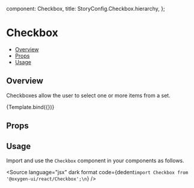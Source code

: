 
  component: Checkbox,
  title: StoryConfig.Checkbox.hierarchy,
};

<Meta title={meta.title} component={meta.component} />


# Checkbox

- [Overview](#overview)
- [Props](#props)
- [Usage](#usage)

## Overview

Checkboxes allow the user to select one or more items from a set.

<Canvas>
  <Story
    name="Overview"
  >
    {Template.bind({})}
  </Story>
</Canvas>

## Props

<ArgsTable story="Overview" />

## Usage

Import and use the `Checkbox` component in your components as follows.

<Source
  language="jsx"
  dark
  format
  code={dedent`import Checkbox from '@oxygen-ui/react/Checkbox';\n`}
/>
